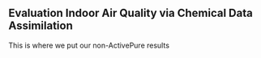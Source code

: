 ## Evaluation Indoor Air Quality via Chemical Data Assimilation

This is where we put our non-ActivePure results
